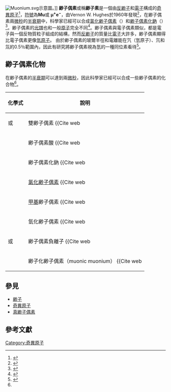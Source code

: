 {{expand|time=2018-10-15T18:51:35+00:00}}
[[File:Muonium.svg|alt=Simplified Drawing of the Muonium Atom]]示意圖。]]
'''緲子偶素'''或稱'''緲子素'''是一個由[[反緲子|反緲子]]和[[電子|電子]]構成的[[奇異原子|奇異原子]]<ref name="Gold">
{{cite book
 |author=[[International_Union_of_Pure_and_Applied_Chemistry|IUPAC]]
 |year=1997
 |editor=A.D. McNaught, A. Wilkinson
 |chapter=Muonium
 |chapter-url=http://goldbook.iupac.org/M04069.html
 |title=Compendium of Chemical Terminology
 |edition=2nd
 |publisher=[[Blackwell_Scientific_Publications|Blackwell Scientific Publications]]
 |isbn=978-0-86542-684-9
 |doi=10.1351/goldbook.M04069
|title-link=Compendium of Chemical Terminology
 }}</ref>，[[化學符號|符號]]為'''Mu'''或 '''μ<sup>+</sup>e<sup>−</sup>'''，由Vernon W. Hughes於1960年發現<ref name="Hughes">
{{cite journal
 |author=V.W Hughes|year=1960
 | authorlink =Vernon W. Hughes 
 |title=Formation of Muonium and Observation of its Larmor Precession
 |journal=[[Physical_Review_Letters|Physical Review Letters]]
 |volume=5 |issue=2 |pages=63–65
 |doi=10.1103/PhysRevLett.5.63
|bibcode=1960PhRvL...5...63H
|display-authors=etal}}</ref>，在緲子偶素兩[[微秒|微秒]]的[[半衰期|半衰期]]中，科學家已經可以合成[[氯化緲子偶素|氯化緲子偶素]]（{{化學式|緲子偶素|氯}}）和[[緲子偶素化鈉|緲子偶素化鈉]]（{{化學式|緲子偶素|鈉}}）<ref name="iupac">{{cite journal
 |doi=10.1351/pac200173020377
 |author=W.H. Koppenol ([[International_Union_of_Pure_and_Applied_Chemistry|IUPAC]])
 |year=2001
 |title=Names for muonium and hydrogen atoms and their ions
 |url=http://www.iupac.org/publications/pac/2001/pdf/7302x0377.pdf
 |journal=[[Pure_and_Applied_Chemistry|Pure and Applied Chemistry]]
 |volume=73
 |issue=2
 |pages=377–380
 |access-date=2019-02-17
 |archive-date=2011-05-14
 |archive-url=https://web.archive.org/web/20110514000319/http://www.iupac.org/publications/pac/2001/pdf/7302x0377.pdf
 |dead-url=no
 }}</ref>。緲子偶素的[[光譜|光譜]]也和一般[[原子|原子]]完全不同<ref name="Brewer">
{{cite journal
 |author=J.H. Brewer
 |year=1994
 |title=Muon Spin Rotation/Relaxation/Resonance
 |journal=Encyclopedia of Applied Physics
 |volume=11 | pages=23–53
}}</ref>。緲子偶素與電子偶素類似，都是電子與一個反物質粒子組成的結構，然而[[反緲子|反緲子]]的質量比[[電子|電子]]大許多，緲子偶素顯得比電子偶素更像[[氫原子|氫原子]]。
由於緲子偶素的玻爾半徑和電離能在氕（氫原子）、氘和氚的0.5％範圍內，因此有研究將緲子偶素視為氫的一種同位素看待<ref>{{cite book | page=4 | url=https://books.google.com/books?id=PM88AAAAIAAJ | title=Muon and Muonium Chemistry | isbn=978-0-521-24241-7 | author1=Walker | first1=David C | date=1983-09-08}}</ref>。

== 緲子偶素化物 ==
在緲子偶素的[[半衰期|半衰期]]可以達到兩[[微秒|微秒]]，因此科學家已經可以合成一些緲子偶素的化合物<ref name="iupac"/>。
{| class="wikitable"
! scope="col" | 化學式
! scope="col" | 說明
|-
| {{化學式|緲子偶素|2}} 或 {{chem|(µ{{sup|+}}e{{sup|–}})|2}}
| 雙緲子偶素<ref name="CHEBI:46620">
{{Cite web
 | language= en
 | url         = http://www.ebi.ac.uk/chebi/searchId.do?chebiId=CHEBI%3A46620
 | title= CHEBI:46620 - dimuonium
 | site        = http://www.ebi.ac.uk/
 | publisher= [[欧洲生物信息研究所|欧洲生物信息研究所]]
 | accessdate= 2018-07-28
}}.</ref>
|-
| {{化學式|氫|緲子偶素|氧}}
| 緲子偶素酸<ref name="CHEBI:46622">
{{Cite web
 | language= en
 | url         = http://www.ebi.ac.uk/chebi/searchId.do?chebiId=CHEBI%3A46622
 | title= CHEBI:46622 - hydrogen muonium oxide
 | site        = http://www.ebi.ac.uk/
 | publisher= [[欧洲生物信息研究所|欧洲生物信息研究所]]
 | accessdate= 2018-07-28
}}.</ref>（水分子的其中一個氫被[[緲子偶素|緲子偶素]]取代）
|-
| {{化學式|鈉|緲子偶素}}
| 緲子偶素化鈉<ref name="CHEBI:46624">
{{Cite web
 | language= en
 | url         = http://www.ebi.ac.uk/chebi/searchId.do?chebiId=CHEBI%3A46624
 | title= CHEBI:46624 - sodium muonide
 | site        = http://www.ebi.ac.uk/
 | publisher= [[欧洲生物信息研究所|欧洲生物信息研究所]]
 | accessdate= 2018-07-28
}}.</ref>
|-
| {{化學式|緲子偶素|氯}}
| [[氯化緲子偶素|氯化緲子偶素]]<ref name="CHEBI:46625">
{{Cite web
 | language= en
 | url         = http://www.ebi.ac.uk/chebi/searchId.do?chebiId=CHEBI%3A46625
 | title= CHEBI:46625 - muonium chloride
 | site        = http://www.ebi.ac.uk/
 | publisher= [[欧洲生物信息研究所|欧洲生物信息研究所]]
 | accessdate= 2018-07-28
}}.</ref>
|-
| {{化學式|碳|氫|3|緲子偶素}}
| [[甲基|甲基]]緲子偶素<ref name="CHEBI:46626">
{{Cite web
 | language= en
 | url         = http://www.ebi.ac.uk/chebi/searchId.do?chebiId=CHEBI%3A46626
 | title= CHEBI:46626 - muoniomethane
 | site        = http://www.ebi.ac.uk/
 | publisher= [[欧洲生物信息研究所|欧洲生物信息研究所]]
 | accessdate= 2018-07-28
}}.</ref>
|-
| {{化學式|緲子偶素|氫}}
| 氫化緲子偶素<ref name="CHEBI:46627">
{{Cite web
 | language= en
 | url         = http://www.ebi.ac.uk/chebi/searchId.do?chebiId=CHEBI%3A46627
 | title= CHEBI:46627 - hydrogen muonium
 | site        = http://www.ebi.ac.uk/
 | publisher= [[欧洲生物信息研究所|欧洲生物信息研究所]]
 | accessdate= 2018-07-28
}}.</ref>
|-
| {{chem|Mu{{sup|–}}}}或{{chem|µ{{sup|+}}(e{{sup|–}})|2}}
| 緲子偶素負離子<ref name="CHEBI:30215">
{{Cite web
 | language= en
 | url         = http://www.ebi.ac.uk/chebi/searchId.do?chebiId=CHEBI%3A30215
 | title= CHEBI:30215 - muonide
 | site        = http://www.ebi.ac.uk/
 | publisher= [[欧洲生物信息研究所|欧洲生物信息研究所]]
 | accessdate= 2018-07-28
}}.</ref>
|-
| {{chem|µ{{sup|+}}µ{{sup|–}}}}
| 緲子化緲子偶素（muonic muonium）<ref name="CHEBI:46621">
{{Cite web
 | language= en
 | url         = http://www.ebi.ac.uk/chebi/searchId.do;?chebiId=CHEBI%3A46621
 | title= CHEBI:46621 - muonic muonium
 | site= http://www.ebi.ac.uk/
 | publisher= [[欧洲生物信息研究所|欧洲生物信息研究所]]
 | accessdate= 2018-07-28
}}.</ref>，即[[真緲子偶素|真緲子偶素]]。
|}

==參見==
*[[緲子|緲子]]
*[[奇異原子|奇異原子]]
*[[真緲子偶素|真緲子偶素]]

== 參考文獻 ==
{{Reflist}}

{{Particles}}
{{奇異原子}}

[[Category:奇異原子|Category:奇異原子]]